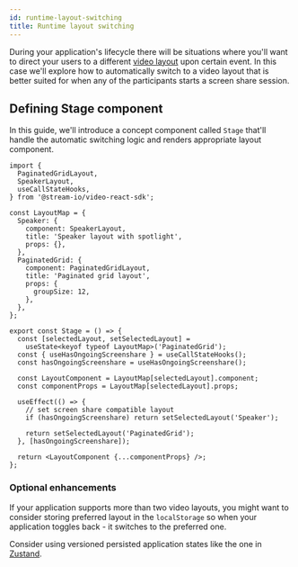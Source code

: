 ```yaml
---
id: runtime-layout-switching
title: Runtime layout switching
---
```


During your application's lifecycle there will be situations where you'll want to direct your users to a different [video layout](./04-video-layout.mdx) upon certain event. In this case we'll explore how to automatically switch to a video layout that is better suited for when any of the participants starts a screen share session.

## Defining Stage component

In this guide, we'll introduce a concept component called `Stage` that'll handle the automatic switching logic and renders appropriate layout component.

```tsx
import {
  PaginatedGridLayout,
  SpeakerLayout,
  useCallStateHooks,
} from '@stream-io/video-react-sdk';

const LayoutMap = {
  Speaker: {
    component: SpeakerLayout,
    title: 'Speaker layout with spotlight',
    props: {},
  },
  PaginatedGrid: {
    component: PaginatedGridLayout,
    title: 'Paginated grid layout',
    props: {
      groupSize: 12,
    },
  },
};

export const Stage = () => {
  const [selectedLayout, setSelectedLayout] =
    useState<keyof typeof LayoutMap>('PaginatedGrid');
  const { useHasOngoingScreenshare } = useCallStateHooks();
  const hasOngoingScreenshare = useHasOngoingScreenshare();

  const LayoutComponent = LayoutMap[selectedLayout].component;
  const componentProps = LayoutMap[selectedLayout].props;

  useEffect(() => {
    // set screen share compatible layout
    if (hasOngoingScreenshare) return setSelectedLayout('Speaker');

    return setSelectedLayout('PaginatedGrid');
  }, [hasOngoingScreenshare]);

  return <LayoutComponent {...componentProps} />;
};
```

### Optional enhancements

If your application supports more than two video layouts, you might want to consider storing preferred layout in the `localStorage` so when your application toggles back - it switches to the preferred one.

Consider using versioned persisted application states like the one in [Zustand](https://github.com/pmndrs/zustand#persist-middleware).
